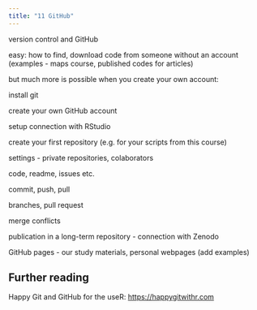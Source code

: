 ```yaml
---
title: "11 GitHub"
---
```


version control and GitHub

easy: how to find, download code from someone without an account (examples - maps course, published codes for articles)

but much more is possible when you create your own account:

install git

create your own GitHub account

setup connection with RStudio

create your first repository (e.g. for your scripts from this course)

settings - private repositories, colaborators

code, readme, issues etc.

commit, push, pull

branches, pull request

merge conflicts

publication in a long-term repository - connection with Zenodo

GitHub pages - our study materials, personal webpages (add examples)

## Further reading

Happy Git and GitHub for the useR: <https://happygitwithr.com>

